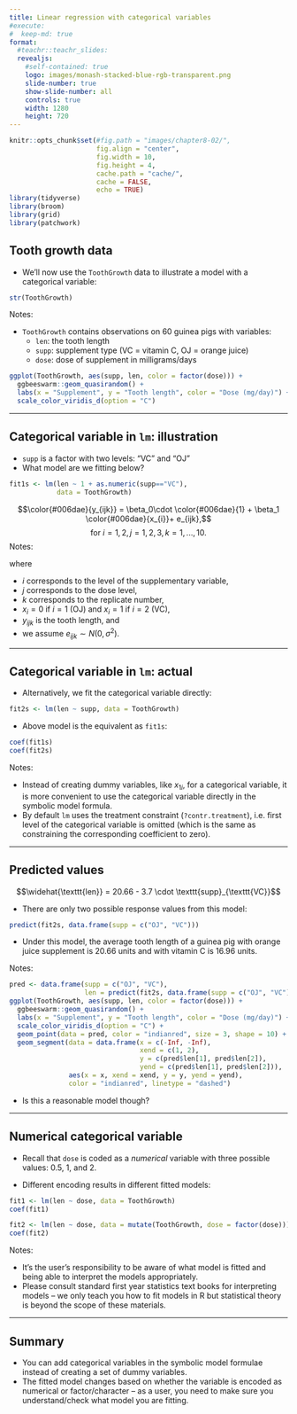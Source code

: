 ```yaml
---
title: Linear regression with categorical variables
#execute:
#  keep-md: true
format: 
  #teachr::teachr_slides:
  revealjs:
    #self-contained: true
    logo: images/monash-stacked-blue-rgb-transparent.png
    slide-number: true
    show-slide-number: all
    controls: true
    width: 1280
    height: 720
---
```


```r
knitr::opts_chunk$set(#fig.path = "images/chapter8-02/",
                      fig.align = "center",
                      fig.width = 10, 
                      fig.height = 4,
                      cache.path = "cache/",
                      cache = FALSE,
                      echo = TRUE)
library(tidyverse)
library(broom)
library(grid)
library(patchwork)
```



## Tooth growth data

* We'll now use the `ToothGrowth` data to illustrate a model with a categorical variable:

```r
str(ToothGrowth)
```


  

Notes:

* `ToothGrowth` contains observations on 60 guinea pigs with variables:
  * `len`: the tooth length
  * `supp`: supplement type (VC = vitamin C, OJ = orange juice)
  * `dose`: dose of supplement in milligrams/days

```r
ggplot(ToothGrowth, aes(supp, len, color = factor(dose))) + 
  ggbeeswarm::geom_quasirandom() +
  labs(x = "Supplement", y = "Tooth length", color = "Dose (mg/day)") +
  scale_color_viridis_d(option = "C")
```



---

## Categorical variable in `lm`: illustration

* `supp` is a factor with two levels: "VC" and "OJ"
* What model are we fitting below?

```r
fit1s <- lm(len ~ 1 + as.numeric(supp=="VC"), 
            data = ToothGrowth)
```

$$\color{#006dae}{y_{ijk}} = \beta_0\cdot \color{#006dae}{1} + \beta_1 \color{#006dae}{x_{i}}+ e_{ijk},$$
$$\text{for }i = 1, 2, j = 1, 2, 3, k = 1, ..., 10.$$
Notes:

where

* $i$ corresponds to the level of the supplementary variable,
* $j$ corresponds to the dose level,
* $k$ corresponds to the replicate number,
* $x_i = 0$ if $i = 1$ (OJ) and $x_i = 1$ if $i = 2$ (VC),
* $y_{ijk}$ is the tooth length, and 
* we assume $e_{ijk} \sim N(0, \sigma^2)$. 

---

## Categorical variable in `lm`: actual

* Alternatively, we fit the categorical variable directly:

```r
fit2s <- lm(len ~ supp, data = ToothGrowth)
```

* Above model is the equivalent as `fit1s`:

```r
coef(fit1s)
coef(fit2s)
```

Notes:

* Instead of creating dummy variables, like $x_{1i}$, for a categorical variable, it is more convenient to use the categorical variable directly in the symbolic model formula.
* By default `lm` uses the treatment constraint (`?contr.treatment`), i.e. first level of the categorical variable is omitted (which is the same as constraining the corresponding coefficient to zero).  

---

## Predicted values

$$\widehat{\texttt{len}} = 20.66 - 3.7 \cdot \texttt{supp}_{\texttt{VC}}$$


* There are only two possible response values from this model:

```r
predict(fit2s, data.frame(supp = c("OJ", "VC")))
```

* Under this model, the average tooth length of a guinea pig with orange juice supplement is 20.66 units and with vitamin C is 16.96 units. 


Notes:

```r
pred <- data.frame(supp = c("OJ", "VC"),
                   len = predict(fit2s, data.frame(supp = c("OJ", "VC"))))
ggplot(ToothGrowth, aes(supp, len, color = factor(dose))) + 
  ggbeeswarm::geom_quasirandom() +
  labs(x = "Supplement", y = "Tooth length", color = "Dose (mg/day)") +
  scale_color_viridis_d(option = "C") +
  geom_point(data = pred, color = "indianred", size = 3, shape = 10) +
  geom_segment(data = data.frame(x = c(-Inf, -Inf),
                                 xend = c(1, 2),
                                 y = c(pred$len[1], pred$len[2]),
                                 yend = c(pred$len[1], pred$len[2])),
               aes(x = x, xend = xend, y = y, yend = yend),
               color = "indianred", linetype = "dashed")
```

* Is this a reasonable model though?


---

## Numerical categorical variable

* Recall that `dose` is coded as a *numerical* variable with three possible values: 0.5, 1, and 2.

* Different encoding results in different fitted models:

```r
fit1 <- lm(len ~ dose, data = ToothGrowth)
coef(fit1)
```

```r
fit2 <- lm(len ~ dose, data = mutate(ToothGrowth, dose = factor(dose)))
coef(fit2)
```

Notes:

* It's the user's responsibility to be aware of what model is fitted and being able to interpret the models appropriately.
* Please consult standard first year statistics text books for interpreting models -- we only teach you how to fit models in R but statistical theory is beyond the scope of these materials.



---

## Summary

* You can add categorical variables in the symbolic model formulae instead of creating a set of dummy variables.
* The fitted model changes based on whether the variable is encoded as numerical or factor/character -- as a user, you need to make sure you understand/check what model you are fitting.
